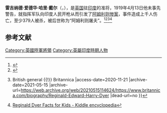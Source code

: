 '''雷吉纳德·爱德华·哈里·戴尔'''（{{lang-en|Reginald Edward Harry Dyer}}，{{bd|1864年|10月9日|1927年|7月23日|catIdx=R}}），是[[英国|英国]]驻[[印度|印度]]的准将，1919年4月13日他未事先警告，就指挥军队向印度人民开枪从而引发了[[阿姆利则惨案|阿姆利则惨案]]，事件造成上千人伤亡，至少379人被杀，被后世称为“阿姆利则屠夫”。<ref>{{Cite web |url=https://www.rfi.fr/cn/contenu/20190413-%E8%8B%B1%E5%9B%BD%E4%B9%8B%E8%80%BB-1919%E5%B9%B4%E9%98%BF%E5%A7%86%E5%88%A9%E5%88%99%E5%B1%A0%E6%9D%80%E6%A1%88 |title=英国之耻: 1919年阿姆利则屠杀案– 法国国际广播电台- RFI |access-date=2020-11-21 |archive-date=2020-11-18 |archive-url=https://web.archive.org/web/20201118021228/https://www.rfi.fr/cn/contenu/20190413-%E8%8B%B1%E5%9B%BD%E4%B9%8B%E8%80%BB-1919%E5%B9%B4%E9%98%BF%E5%A7%86%E5%88%A9%E5%88%99%E5%B1%A0%E6%9D%80%E6%A1%88 |dead-url=no }}</ref><ref>{{Cite web |url=https://cn.nytimes.com/world/20130221/c21india/ |title=卡梅伦哀悼英殖民时期印度大屠杀- 纽约时报中文网 |access-date=2020-11-21 |archive-date=2020-11-28 |archive-url=https://web.archive.org/web/20201128171137/https://cn.nytimes.com/world/20130221/c21india/ |dead-url=no }}</ref><ref>{{Cite web |url=https://www.britannica.com/biography/Reginald-Edward-Harry-Dyer |title=Reginald Dyer {{!}} British general {{!}} Britannica |access-date=2020-11-21 |archive-date=2021-05-15 |archive-url=https://web.archive.org/web/20210515114624/https://www.britannica.com/biography/Reginald-Edward-Harry-Dyer |dead-url=no }}</ref><ref>[https://kids.kiddle.co/Reginald_Dyer Reginald Dyer Facts for Kids - Kiddle encyclopedia]</ref>

== 参考文献 ==
{{Reflist}}

{{normdaten}}
{{DEFAULTSORT:dyer}}
[[Category:英國陸軍將領|Category:英國陸軍將領]]
[[Category:英屬印度時期人物|Category:英屬印度時期人物]]
{{UK-bio-stub}}